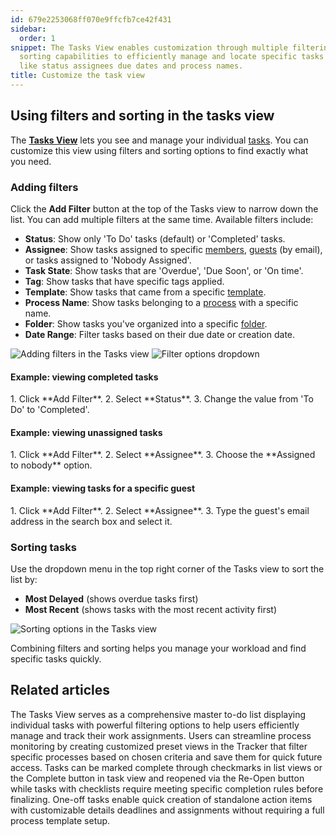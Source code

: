 ```yaml
---
id: 679e2253068ff070e9ffcfb7ce42f431
sidebar:
  order: 1
snippet: The Tasks View enables customization through multiple filtering options and
  sorting capabilities to efficiently manage and locate specific tasks based on criteria
  like status assignees due dates and process names.
title: Customize the task view
---
```



## Using filters and sorting in the tasks view

The **[Tasks View](/products/pro/tracking-and-tasks/tasks-view/)** lets you see and manage your individual [tasks](/products/pro/tracking-and-tasks/tasks/). You can customize this view using filters and sorting options to find exactly what you need.

### Adding filters

Click the **Add Filter** button at the top of the Tasks view to narrow down the list. You can add multiple filters at the same time. Available filters include:

*   **Status**: Show only 'To Do' tasks (default) or 'Completed' tasks.
*   **Assignee**: Show tasks assigned to specific [members](/products/pro/documenting/members/), [guests](/products/pro/documenting/guests/) (by email), or tasks assigned to 'Nobody Assigned'.
*   **Task State**: Show tasks that are 'Overdue', 'Due Soon', or 'On time'.
*   **Tag**: Show tasks that have specific tags applied.
*   **Template**: Show tasks that came from a specific [template](/products/pro/documenting/templates/).
*   **Process Name**: Show tasks belonging to a [process](/products/pro/tracking-and-tasks/processes/) with a specific name.
*   **Folder**: Show tasks you've organized into a specific [folder](/products/pro/tracking-and-tasks/tasks-view/how-can-i-add-tasks-to-folders-in-tallyfy/).
*   **Date Range**: Filter tasks based on their due date or creation date.

![Adding filters in the Tasks view](https://screenshots.tallyfy.com/tallyfy%2Fpro%2Fdesktop-light-filter-task.png)
![Filter options dropdown](https://screenshots.tallyfy.com/tallyfy%2Fpro%2Fdesktop-light-add-filter-to-task.png)

#### Example: viewing completed tasks
<Steps>
1. Click **Add Filter**.
2. Select **Status**.
3. Change the value from 'To Do' to 'Completed'.
</Steps>

#### Example: viewing unassigned tasks
<Steps>
1. Click **Add Filter**.
2. Select **Assignee**.
3. Choose the **Assigned to nobody** option.
</Steps>

#### Example: viewing tasks for a specific guest
<Steps>
1. Click **Add Filter**.
2. Select **Assignee**.
3. Type the guest's email address in the search box and select it.
</Steps>

### Sorting tasks

Use the dropdown menu in the top right corner of the Tasks view to sort the list by:
*   **Most Delayed** (shows overdue tasks first)
*   **Most Recent** (shows tasks with the most recent activity first)

![Sorting options in the Tasks view](https://screenshots.tallyfy.com/tallyfy%2Fpro%2Fdesktop-light-sort-tasks.png)

Combining filters and sorting helps you manage your workload and find specific tasks quickly.


## Related articles
<CardGrid>
<LinkTitleCard header="<b>Tracking And Tasks > Tasks view</b>" href="/products/pro/tracking-and-tasks/tasks-view/" > The Tasks View serves as a comprehensive master to-do list displaying individual tasks with powerful filtering options to help users efficiently manage and track their work assignments. </LinkTitleCard>
<LinkTitleCard header="<b>Tracker View > Create custom views</b>" href="/products/pro/tracking-and-tasks/tracker-view/how-to-create-custom-views-in-tallyfy/" > Users can streamline process monitoring by creating customized preset views in the Tracker that filter specific processes based on chosen criteria and save them for quick future access. </LinkTitleCard>
<LinkTitleCard header="<b>Tasks > Complete or reopen tasks</b>" href="/products/pro/tracking-and-tasks/tasks/how-can-i-complete-or-reopen-tasks-in-tallyfy/" > Tasks can be marked complete through checkmarks in list views or the Complete button in task view and reopened via the Re-Open button while tasks with checklists require meeting specific completion rules before finalizing. </LinkTitleCard>
<LinkTitleCard header="<b>Tasks > Create a one-off task</b>" href="/products/pro/tracking-and-tasks/tasks/how-to-create-a-one-off-task-in-tallyfy/" > One-off tasks enable quick creation of standalone action items with customizable details deadlines and assignments without requiring a full process template setup. </LinkTitleCard>
</CardGrid>